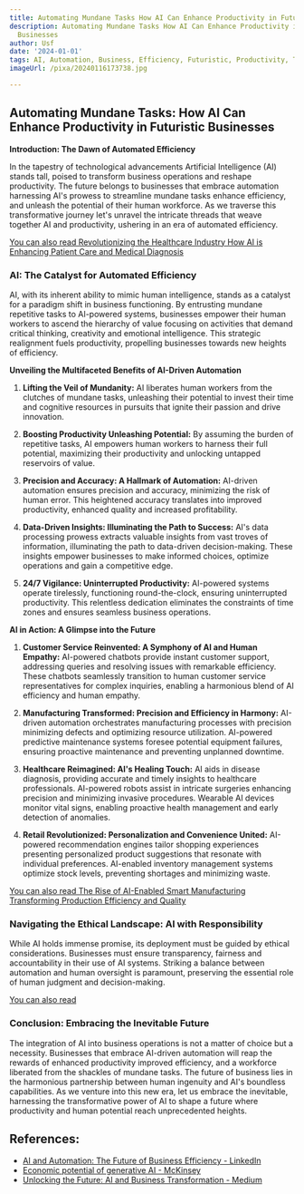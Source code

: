 ```yaml
---
title: Automating Mundane Tasks How AI Can Enhance Productivity in Futuristic Businesses
description: Automating Mundane Tasks How AI Can Enhance Productivity in Futuristic
  Businesses
author: Usf
date: '2024-01-01'
tags: AI, Automation, Business, Efficiency, Futuristic, Productivity, Tasks, Technology
imageUrl: /pixa/20240116173738.jpg

---
```

##  Automating Mundane  Tasks: How AI Can  Enhance Productivity in Futuristic Businesses

**Introduction: The Dawn of Automated Efficiency**

In  the tapestry of technological advancements  Artificial Intelligence (AI) stands tall, poised to transform business operations and reshape productivity. The  future belongs to businesses that embrace automation harnessing AI's prowess  to streamline mundane tasks  enhance efficiency, and unleash the potential of their human workforce.  As we traverse this transformative journey let's unravel  the  intricate threads that weave  together AI and  productivity, ushering in an era of automated efficiency.

[You can also read Revolutionizing the Healthcare Industry How AI is Enhancing Patient Care and Medical Diagnosis](Revolutionizing%20the%20Healthcare%20Industry%20How%20AI%20is%20Enhancing%20Patient%20Care%20and%20Medical%20Diagnosis)


### AI: The Catalyst for Automated Efficiency

AI, with its inherent ability to mimic  human intelligence, stands as a  catalyst for a paradigm shift in business functioning. By entrusting mundane repetitive tasks to AI-powered  systems, businesses empower their human workers to ascend the hierarchy of value focusing on activities that demand critical thinking, creativity and emotional  intelligence.  This strategic realignment fuels productivity, propelling businesses towards new heights of efficiency.

**Unveiling the Multifaceted Benefits of AI-Driven  Automation**

1. **Lifting  the Veil of Mundanity:** AI liberates human workers from the clutches of mundane tasks, unleashing their potential to invest their time and cognitive resources in pursuits that ignite their  passion and drive innovation.

2. **Boosting Productivity  Unleashing Potential:** By assuming the burden of repetitive tasks, AI empowers human workers  to harness their  full  potential, maximizing their productivity and unlocking untapped reservoirs  of value.

3. **Precision and Accuracy: A Hallmark of Automation:** AI-driven automation ensures precision and accuracy, minimizing the risk of human error. This heightened accuracy translates  into improved productivity, enhanced  quality and increased profitability.

4. **Data-Driven Insights: Illuminating the Path to Success:** AI's data processing prowess extracts valuable insights from  vast troves of information, illuminating  the path to data-driven decision-making. These insights empower businesses to make informed choices, optimize operations and gain a  competitive edge.

5. **24/7  Vigilance: Uninterrupted Productivity:**  AI-powered systems operate tirelessly, functioning round-the-clock, ensuring uninterrupted productivity. This relentless dedication eliminates the constraints of time zones and  ensures seamless business operations.

**AI in  Action: A Glimpse into the Future**

1. **Customer Service Reinvented: A Symphony of AI and Human Empathy:** AI-powered chatbots provide instant customer support, addressing queries and resolving issues with remarkable efficiency. These chatbots seamlessly transition to human customer service representatives  for complex inquiries, enabling a  harmonious blend of AI  efficiency  and human empathy.

2. **Manufacturing Transformed: Precision and Efficiency in Harmony:** AI-driven automation orchestrates manufacturing processes with precision minimizing defects and  optimizing resource  utilization. AI-powered predictive maintenance systems foresee potential equipment failures, ensuring proactive maintenance  and preventing unplanned downtime.

3. **Healthcare  Reimagined: AI's Healing Touch:** AI aids in disease diagnosis,  providing  accurate and timely insights to healthcare professionals. AI-powered robots assist in intricate surgeries enhancing precision and minimizing invasive procedures. Wearable  AI devices monitor vital signs, enabling proactive health management and early detection of anomalies.

4. **Retail Revolutionized: Personalization and Convenience  United:** AI-powered recommendation engines tailor shopping experiences presenting personalized product suggestions  that resonate with individual preferences. AI-enabled inventory management  systems  optimize stock levels, preventing shortages and minimizing waste.

[You can also  read The Rise  of AI-Enabled  Smart Manufacturing Transforming Production Efficiency and Quality](The%20Rise%20of%20AI-Enabled%20Smart%20Manufacturing%20Transforming%20Production%20Efficiency%20and%20Quality)


### Navigating the Ethical Landscape: AI with Responsibility

While AI holds immense promise, its deployment must be guided by ethical considerations. Businesses must ensure transparency,  fairness and accountability in their use of AI systems. Striking a balance  between automation and human oversight is paramount, preserving the essential role of human judgment and decision-making.

[You  can also read ]()


### Conclusion: Embracing the Inevitable Future

The integration of AI into business  operations is not a  matter of choice but a  necessity. Businesses that embrace AI-driven automation will reap the rewards of enhanced productivity improved efficiency, and a workforce liberated from the shackles of mundane tasks. The future of business lies in the  harmonious partnership between human ingenuity and AI's boundless capabilities.  As  we venture into this new era, let us embrace the inevitable, harnessing the transformative power  of AI to shape a future  where  productivity and human potential reach unprecedented heights.

## References:
- [AI and Automation: The Future of Business Efficiency - LinkedIn](https://www.linkedin.com/pulse/ai-automation-future-business-efficiency-denise-de-gaetano)
- [Economic potential of generative AI - McKinsey](https://www.mckinsey.com/capabilities/mckinsey-digital/our-insights/the-economic-potential-of-generative-ai-the-next-productivity-frontier)
- [Unlocking the Future: AI and Business Transformation - Medium](https://medium.com/@aliboussaksou/unlocking-the-future-ai-and-business-transformation-8c6c8c471b1a)
